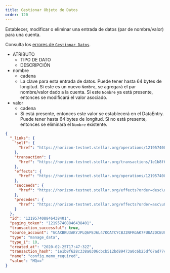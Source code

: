 ```yaml
---
title: Gestionar Objeto de Datos
order: 120
---
```



Establecer, modificar o eliminar una entrada de datos (par de nombre/valor) para una cuenta.

Consulta los [errores de `Gestionar Datos`](../../../errors/result-codes/operation-specific/manage-data.mdx).

<AttributeTable>

- ATRIBUTO
  - TIPO DE DATO
  - DESCRIPCIÓN
- nombre
  - cadena
  - La clave para esta entrada de datos. Puede tener hasta 64 bytes de longitud. Si este es un nuevo `Nombre`, se agregará el par nombre/valor dado a la cuenta. Si este `Nombre` ya está presente, entonces se modificará el valor asociado.
- valor
  - cadena
  - Si está presente, entonces este valor se establecerá en el DataEntry. Puede tener hasta 64 bytes de longitud. Si no está presente, entonces se eliminará el `Nombre` existente.

</AttributeTable>

<ExampleResponse>

```json
{
  "_links": {
    "self": {
      "href": "https://horizon-testnet.stellar.org/operations/121957408846438401"
    },
    "transaction": {
      "href": "https://horizon-testnet.stellar.org/transactions/1e1b8f628c338a0306cbcb512bd89473a0c6b25df67ad77cfc1478437a575665"
    },
    "effects": {
      "href": "https://horizon-testnet.stellar.org/operations/121957408846438401/effects"
    },
    "succeeds": {
      "href": "https://horizon-testnet.stellar.org/effects?order=desc\u0026cursor=121957408846438401"
    },
    "precedes": {
      "href": "https://horizon-testnet.stellar.org/effects?order=asc\u0026cursor=121957408846438401"
    }
  },
  "id": "121957408846438401",
  "paging_token": "121957408846438401",
  "transaction_successful": true,
  "source_account": "GCAXBKU3AKYJPLQ6PEJ6L47KOATCYCBJ2NFRGAK7FUUA2DCEUC265SU2",
  "type": "manage_data",
  "type_i": 10,
  "created_at": "2020-02-25T17:47:32Z",
  "transaction_hash": "1e1b8f628c338a0306cbcb512bd89473a0c6b25df67ad77cfc1478437a575665",
  "name": "config.memo_required",
  "value": "MQ=="
}
```

</ExampleResponse>
